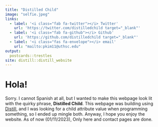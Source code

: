 ```yaml
---
title: "Distilled Child"
image: "selfie.jpeg"
links:
  - label: '<i class="fab fa-twitter"></i> Twitter'
    url: 'https://twitter.com/distilledchild target="_blank"'
  - label: '<i class="fab fa-github"></i> Github'
    url: 'https://github.com/distilledchild target="_blank"'
  - label: '<i class="fas fa-envelope"></i> email'
    url: "mailto:pkim11@uthsc.edu"
output:
  postcards::trestles
site: distill::distill_website
---
```


# Hola!

Sorry. I cannot Spanish at all, but I wanted to make this webpage look lit with the quirky phrase, **Distilled Child**. This webpage was building using [Distill](https://rstudio.github.io/distill/), and I was looking for a child attribute value when programming something, so I ended up mingle both. Anyway, I hope you enjoy the website. As of now (01/11/2023), Only here and contact pages are done.

